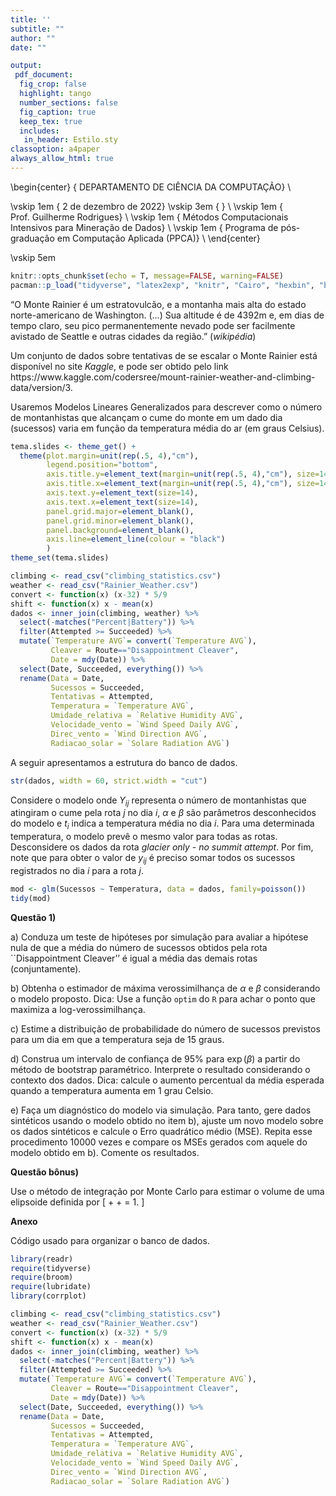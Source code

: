 ```yaml
---
title: ''
subtitle: ""
author: ""
date: ""

output:
 pdf_document:
  fig_crop: false
  highlight: tango
  number_sections: false
  fig_caption: true
  keep_tex: true
  includes:
   in_header: Estilo.sty
classoption: a4paper
always_allow_html: true
---
```



\begin{center}
 {\Large
  DEPARTAMENTO DE CIÊNCIA DA COMPUTAÇÃO} \\
 \vspace{0.5cm}
   \begin{figure}[!t]
    \centering
    \includegraphics[width=9cm, keepaspectratio]{logo-UnB.eps}
   \end{figure}
 \vskip 1em
 {\large
  2 de dezembro de 2022}
 \vskip 3em
 {\LARGE
 \textbf{Lista 2: Inferência estatística via simulação.}} \\
  \vskip 1em
 {\Large
 Prof. Guilherme Rodrigues} \\
  \vskip 1em
 {\Large
 Métodos Computacionais Intensivos para Mineração de Dados} \\
  \vskip 1em
 {\large
 Programa de pós-graduação em Computação Aplicada (PPCA)} \\
\end{center}

 \vskip 5em
 
  \begin{enumerate}[label={(\Alph*)}]
    \item \textbf{As questões deverão ser respondidas em um único relatório \emph{PDF} ou \emph{html}, produzido usando as funcionalidades do \emph{Rmarkdown} ou outra ferramenta equivalente}.
    \item \textbf{O aluno poderá consultar materiais relevantes disponíveis na internet, tais como livros, \emph{blogs} e artigos}.
    \item \textbf{O trabalho é individual. Suspeitas de plágio e compartilhamento de soluções serão tratadas com rigor.}
    \item \textbf{Os códigos \emph{R} utilizados devem ser disponibilizados na integra, seja no corpo do texto ou como anexo.}
    \item \textbf{O aluno deverá enviar o trabalho até a data especificada na plataforma Microsoft Teams.}
    \item \textbf{O trabalho será avaliado considerando o nível de qualidade do relatório, o que inclui a precisão das respostas, a pertinência das soluções encontradas, a formatação adotada, dentre outros aspectos correlatos.}
    \item \textbf{Escreva seu código com esmero, evitando operações redundantes, comentando os resultados e usando as melhores práticas em programação.}
\end{enumerate}


```r
knitr::opts_chunk$set(echo = T, message=FALSE, warning=FALSE)
pacman::p_load("tidyverse", "latex2exp", "knitr", "Cairo", "hexbin", "broom", "corrplot", "lubridate")
```


\newpage

"O Monte Rainier é um estratovulcão, e a montanha mais alta do estado norte-americano de Washington.  (...) Sua altitude é de 4392m e, em dias de tempo claro, seu pico permanentemente nevado pode ser facilmente avistado de Seattle e outras cidades da região." (*wikipédia*)

Um conjunto de dados sobre tentativas de se escalar o Monte Rainier está disponível no site *Kaggle*, e pode ser obtido pelo link https://www.kaggle.com/codersree/mount-rainier-weather-and-climbing-data/version/3.

Usaremos Modelos Lineares Generalizados para descrever como o número de montanhistas que alcançam o cume do monte em um dado dia (sucessos) varia em função da temperatura média do ar (em graus Celsius).

```r
tema.slides <- theme_get() + 
  theme(plot.margin=unit(rep(.5, 4),"cm"),
        legend.position="bottom", 
        axis.title.y=element_text(margin=unit(rep(.5, 4),"cm"), size=14),
        axis.title.x=element_text(margin=unit(rep(.5, 4),"cm"), size=14),
        axis.text.y=element_text(size=14),
        axis.text.x=element_text(size=14),
        panel.grid.major=element_blank(), 
        panel.grid.minor=element_blank(),
        panel.background=element_blank(), 
        axis.line=element_line(colour = "black")
        )
theme_set(tema.slides)

climbing <- read_csv("climbing_statistics.csv")
weather <- read_csv("Rainier_Weather.csv")
convert <- function(x) (x-32) * 5/9
shift <- function(x) x - mean(x)
dados <- inner_join(climbing, weather) %>%
  select(-matches("Percent|Battery")) %>%
  filter(Attempted >= Succeeded) %>%
  mutate(`Temperature AVG`= convert(`Temperature AVG`),
         Cleaver = Route=="Disappointment Cleaver",
         Date = mdy(Date)) %>%
  select(Date, Succeeded, everything()) %>%
  rename(Data = Date, 
         Sucessos = Succeeded, 
         Tentativas = Attempted, 
         Temperatura = `Temperature AVG`,
         Umidade_relativa = `Relative Humidity AVG`,
         Velocidade_vento = `Wind Speed Daily AVG`,
         Direc_vento = `Wind Direction AVG`,
         Radiacao_solar = `Solare Radiation AVG`)
```

A seguir apresentamos a estrutura do banco de dados.
\vspace{.5cm}
```r
str(dados, width = 60, strict.width = "cut")
```

\vspace{.5cm}
Considere o modelo 
\begin{align*}
Y_{ij} & \sim \text{Poisson}(\lambda_{ij}) \\
\lambda_{ij} & = \exp{(\alpha + \beta t_i)},
\end{align*}
onde $Y_{ij}$ representa o número de montanhistas que atingiram o cume pela rota $j$ no dia $i$, $\alpha$ e $\beta$ são parâmetros desconhecidos do modelo e $t_i$ indica a temperatura média no dia $i$. Para uma determinada temperatura, o modelo prevê o mesmo valor para todas as rotas. Desconsidere os dados da rota *glacier only - no summit attempt*. Por fim, note que para obter o valor de $y_{ij}$ é preciso somar todos os sucessos registrados no dia $i$ para a rota $j$. 

\vspace{.5cm}
```r
mod <- glm(Sucessos ~ Temperatura, data = dados, family=poisson())
tidy(mod)
```


\newpage

**Questão 1)**

\vspace{.5cm}

\noindent
a) Conduza um teste de hipóteses por simulação para avaliar a hipótese nula de que a média do número de sucessos obtidos pela rota ``Disappointment Cleaver'' é igual a média das demais rotas (conjuntamente).

<!-- \textcolor{red}{Resposta:} -->
<!-- Como a probabilidade de, sob a hipótese nula, gerarmos uma amostra sintética cuja diferença entre as médias sejam tão ou mais extrema do que a que observamos de fato é muito baixa, temos evidência estatística de que as médias populacionais (não observáveis) são distintas. -->

<!-- ```{r echo=T, message=FALSE, warning=FALSE, eval=T} -->
<!-- diff.obs <- dados %>% -->
<!--   group_by(Cleaver) %>% -->
<!--   summarise(media = mean(Sucessos), n=n()) %>% -->
<!--   select(media) %>% -->
<!--   range() %>% -->
<!--   diff() %>% -->
<!--   abs() -->

<!-- m <- 10000 -->
<!-- aux <- dados -->
<!-- diff.sin <- numeric(m) -->
<!-- for(i in 1:m) { -->
<!-- aux$Cleaver <- sample(aux$Cleaver) -->
<!-- diff.sin[i] <- aux %>% -->
<!--   group_by(Cleaver) %>% -->
<!--   summarise(media = mean(Sucessos), n=n()) %>% -->
<!--   select(media) %>% -->
<!--   range() %>% -->
<!--   diff() %>% -->
<!--   abs() -->
<!-- } -->

<!-- summary(diff.sin) -->
<!-- print(diff.obs) -->
<!-- ``` -->

\vspace{.5cm}
\noindent
b) Obtenha o estimador de máxima verossimilhança de $\alpha$ e $\beta$ considerando o modelo proposto. Dica: Use a função `optim` do `R` para achar o ponto que maximiza a log-verossimilhança.

<!-- \textcolor{red}{Resposta:} -->
<!-- O código abaixo fornece as estimativas requeridas. -->

<!-- ```{r echo=T, message=FALSE, warning=FALSE, eval=T} -->
<!-- log.L <- function(beta,x,y) { -->
<!--   lambda <- exp(beta[1] + x * beta[2]) -->
<!--   sum(dpois(y, lambda, log=T)) -->
<!-- } -->
<!-- (params.est <- optim(c(1,1), -->
<!--                      function(z) -log.L(z, dados$Temperatura, dados$Sucessos))$`par`) -->
<!-- ``` -->

\vspace{.5cm}
\noindent
c) Estime a distribuição de probabilidade do número de sucessos previstos para um dia em que a temperatura seja de 15 graus. 

<!-- \textcolor{red}{Resposta:} -->
<!-- Para resolver esse item, basta gerar amostras da distribuição preditiva e calcular a frequencia observada de cada valor. -->

<!-- ```{r echo=T, message=FALSE, warning=FALSE, eval=T} -->
<!-- lambda <- exp(params.est[1] + 15 * params.est[2]) -->
<!-- previsao <- rpois(m, lambda) -->
<!-- round((table(previsao) / sum(table(previsao)) * 100), 1) -->
<!-- ``` -->

\vspace{.5cm}
\noindent
d) Construa um intervalo de confiança de $95\%$ para $\exp({\beta})$ a partir do método de bootstrap paramétrico. Interprete o resultado considerando o contexto dos dados. Dica: calcule o aumento percentual da média esperada quando a temperatura aumenta em 1 grau Celsio.

<!-- \textcolor{red}{Resposta:} -->
<!-- A técnica de Bootstrap implementada abaixo provê os quantis do parâmetro de interesse. Para cada aumento de um grau na temperatura, o valor esperado do número de sucessos cresce entre 1,3 e $3,5\%$, com $95\%$ de confiança. -->

<!-- ```{r echo=T, message=FALSE, warning=FALSE, eval=T} -->
<!-- m <- 10000 -->
<!-- beta.sin <- numeric(m) -->
<!-- for(i in 1:m) { -->
<!-- aux <- dados[sample(nrow(dados), nrow(dados), replace=T), ] -->
<!-- mod.sin <- glm(Sucessos ~ Temperatura, data=aux, family=poisson()) -->
<!-- beta.sin[i] <- mod.sin$coefficients[2] -->
<!-- } -->
<!-- quantile(exp(beta.sin), prob=c(.025, .975)) -->
<!-- ``` -->

\vspace{.5cm}
\noindent
e) Faça um diagnóstico do modelo via simulação. Para tanto, gere dados sintéticos usando o modelo obtido no item b), ajuste um novo modelo sobre os dados sintéticos e calcule o Erro quadrático médio (MSE). Repita esse procedimento 10000 vezes e compare os MSEs gerados com aquele do modelo obtido em b). Comente os resultados.

<!-- \textcolor{red}{Resposta:} -->

<!-- O desvio (MSE) é muito maior para os dados observados do que para os dados gerados pelo modelo ajustado. Portanto, há evidência estatística de que os dados não foram gerados pelo modelo ajustado. -->

<!-- ```{r echo=T, message=FALSE, warning=FALSE, eval=T} -->
<!-- m <- 10000 -->
<!-- mse.sin <- numeric(m) -->
<!-- for(i in 1:m) { -->
<!-- dados.sin <- rpois(nrow(dados), predict(mod, newdata=dados)) -->
<!-- mod.sin <- glm(dados.sin ~ Temperatura, data=aux, family=poisson()) -->
<!-- mse.sin[i] <- mean((mod.sin$y - mod.sin$fitted.values)^2) -->
<!-- } -->
<!-- quantile(mse.sin, prob=c(.025, .975)) -->
<!-- mean((mod$y - mod$fitted.values)^2) -->
<!-- ``` -->

<!-- \vspace{.5cm} -->
<!-- f) Ajuste o modelo usando a função stan_glm e compare o resultado com os valores obtidos em b). -->

<!-- \textcolor{red}{Resposta:} -->
<!-- O ajuste pelo método Bayesiano foi, neste caso, bastante parecido com o ajuste via máxima verossimilhança. -->

<!-- ```{r echo=T, message=FALSE, warning=FALSE} -->
<!-- require(rstanarm) -->
<!-- mod.Bayes <- stan_glm(Sucessos ~ Temperatura, data=dados, family=poisson()) -->
<!-- tidy(mod.Bayes) -->
<!-- ``` -->




<!-- \vspace{.5cm} -->
<!-- ```{r fig-sub, echo=FALSE, error=FALSE, fig.asp=1, fig.cap='Gráficos calculados com base no Modelo ajustado no item b). A fim de evitar pontos sobrepostos, os pontos na Figura (a) foram levemente deslocados (jitter plot). A Figura (b) descreve a matriz de confusão das previsões feitas pelo modelo.', fig.subcap=c('Disperção', 'Matriz de confusão'), out.width='.49\\linewidth', fig.ncol=2, fig.nrow=1, message=FALSE, warning=FALSE} -->

<!-- # Gráfico (a): Disperção -->
<!-- dados %>% -->
<!--   ggplot(aes(x=Temperatura, y=Sucessos)) + -->
<!--   geom_jitter(alpha=.8, height=.1, color="lightblue") + -->
<!--   geom_smooth(method="glm") + -->
<!--   scale_y_continuous(limits=c(0, 12),  -->
<!--                      breaks=seq(0, 12, 2), -->
<!--                      expand=c(.05, .05)) -->



<!-- # Gráfico (b): Matriz de confusão  -->
<!-- preditos <- round(mod$fitted.values) -->
<!-- tabela <- as.data.frame(table(dados$Sucessos, preditos)) -->
<!-- colnames(tabela) <- c("Sucessos", "Previstos", "Quantidade") -->
<!-- class(tabela$Sucessos) <- "numeric" -->
<!-- class(tabela$Previstos) <- "numeric" -->
<!-- class(tabela$Quantidade) <- "numeric" -->
<!-- tabela[, 1:2] <- tabela[, 1:2] - 1 -->
<!-- tabela %>%  -->
<!--   filter(Sucessos<6 & Previstos<6) %>% -->
<!--   ggplot(aes(Previstos, Sucessos)) + -->
<!--   geom_tile(aes(fill=Quantidade)) + -->
<!--   scale_fill_gradient(low="white", high="black") + -->
<!--   scale_x_continuous(breaks=0:5, expand=c(0, 0)) + -->
<!--   scale_y_continuous(breaks=0:5, expand=c(0, 0)) + -->
<!--   geom_rect(aes(xmin=-.5, xmax=5.5, ymin=-.5, ymax=5.5),  -->
<!--             color="black", alpha=0, size=1) + -->
<!--   geom_rect(aes(xmin=.5, xmax=1.5, ymin=-.5, ymax=5.5),  -->
<!--             color="red", alpha=0, size=1) + -->
<!--   geom_rect(aes(xmin=-.5, xmax=5.5, ymin=.5, ymax=1.5),  -->
<!--             color="red", alpha=0, size=1) -->
<!-- ``` -->

<!-- \vspace{.5cm} -->
<!-- **Questão 2)** -->

\vspace{.5cm}
**Questão bônus)**

Use o método de integração por Monte Carlo para estimar o volume de uma elipsoide definida por 
\[
\frac{x^2}{2} + \frac{y^2}{3} + \frac{z^2}{4} = 1.
\]

\newpage

**Anexo**

Código usado para organizar o banco de dados.
```r
library(readr)
require(tidyverse)
require(broom)
require(lubridate)
library(corrplot)

climbing <- read_csv("climbing_statistics.csv")
weather <- read_csv("Rainier_Weather.csv")
convert <- function(x) (x-32) * 5/9
shift <- function(x) x - mean(x)
dados <- inner_join(climbing, weather) %>%
  select(-matches("Percent|Battery")) %>%
  filter(Attempted >= Succeeded) %>%
  mutate(`Temperature AVG`= convert(`Temperature AVG`),
         Cleaver = Route=="Disappointment Cleaver",
         Date = mdy(Date)) %>%
  select(Date, Succeeded, everything()) %>%
  rename(Data = Date, 
         Sucessos = Succeeded, 
         Tentativas = Attempted, 
         Temperatura = `Temperature AVG`,
         Umidade_relativa = `Relative Humidity AVG`,
         Velocidade_vento = `Wind Speed Daily AVG`,
         Direc_vento = `Wind Direction AVG`,
         Radiacao_solar = `Solare Radiation AVG`)
```